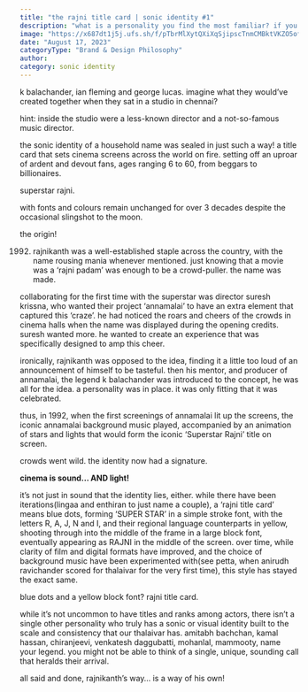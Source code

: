 ```yaml
---
title: "the rajni title card | sonic identity #1"
description: "what is a personality you find the most familiar? if you closed your eyes, could you put a voice to that personality?"
image: "https://x687dt1j5j.ufs.sh/f/pTbrMlXytQXiXqSjipscTnmCMBktVKZO5ofSazG3yJAgPeIu"
date: "August 17, 2023"
categoryType: "Brand & Design Philosophy"
author:
category: sonic identity
---
```


k balachander, ian fleming and george lucas. imagine what they would’ve created together when they sat in a studio in chennai?

hint: inside the studio were a less-known director and a not-so-famous music director.

the sonic identity of a household name was sealed in just such a way! a title card that sets cinema screens across the world on fire. setting off an uproar of ardent and devout fans, ages ranging 6 to 60, from beggars to billionaires.

superstar rajni.

with fonts and colours remain unchanged for over 3 decades despite the occasional slingshot to the moon.

the origin!

1992. rajnikanth was a well-established staple across the country, with the name rousing mania whenever mentioned. just knowing that a movie was a ‘rajni padam’ was enough to be a crowd-puller. the name was made.

collaborating for the first time with the superstar was director suresh krissna, who wanted their project ‘annamalai’ to have an extra element that captured this ‘craze’. he had noticed the roars and cheers of the crowds in cinema halls when the name was displayed during the opening credits. suresh wanted more. he wanted to create an experience that was specifically designed to amp this cheer.

ironically, rajnikanth was opposed to the idea, finding it a little too loud of an announcement of himself to be tasteful. then his mentor, and producer of annamalai, the legend k balachander was introduced to the concept, he was all for the idea. a personality was in place. it was only fitting that it was celebrated.

thus, in 1992, when the first screenings of annamalai lit up the screens, the iconic annamalai background music played, accompanied by an animation of stars and lights that would form the iconic ‘Superstar Rajni’ title on screen.

crowds went wild. the identity now had a signature.

**cinema is sound… AND light!**

it’s not just in sound that the identity lies, either. while there have been iterations(lingaa and enthiran to just name a couple), a ‘rajni title card’ means blue dots, forming ‘SUPER STAR’ in a simple stroke font, with the letters R, A, J, N and I, and their regional language counterparts in yellow, shooting through into the middle of the frame in a large block font, eventually appearing as RAJNI in the middle of the screen. over time, while clarity of film and digital formats have improved, and the choice of background music have been experimented with(see petta, when anirudh ravichander scored for thalaivar for the very first time), this style has stayed the exact same.

blue dots and a yellow block font? rajni title card.

while it’s not uncommon to have titles and ranks among actors, there isn’t a single other personality who truly has a sonic or visual identity built to the scale and consistency that our thalaivar has. amitabh bachchan, kamal hassan, chiranjeevi, venkatesh daggubatti, mohanlal, mammooty, name your legend. you might not be able to think of a single, unique, sounding call that heralds their arrival.

all said and done, rajnikanth’s way… is a way of his own!
